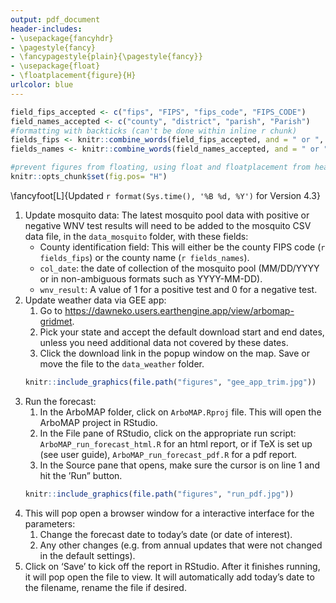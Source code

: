 ```yaml
---
output: pdf_document
header-includes:
- \usepackage{fancyhdr}
- \pagestyle{fancy}
- \fancypagestyle{plain}{\pagestyle{fancy}}
- \usepackage{float}
- \floatplacement{figure}{H}
urlcolor: blue
---
```


```r
field_fips_accepted <- c("fips", "FIPS", "fips_code", "FIPS_CODE")
field_names_accepted <- c("county", "district", "parish", "Parish")
#formatting with backticks (can't be done within inline r chunk)
fields_fips <- knitr::combine_words(field_fips_accepted, and = " or ", before="`", after="`")
fields_names <- knitr::combine_words(field_names_accepted, and = " or ", before="`", after="`")

#prevent figures from floating, using float and floatplacement from header-includes in YAML header
knitr::opts_chunk$set(fig.pos= "H")

```


\newpage
\fancyhead[L]{}
\fancyhead[C]{ArboMAP Quick Start: Weekly Forecasts}
\fancyhead[R]{}

\fancyfoot[L]{Updated `r format(Sys.time(), '%B %d, %Y')` for Version 4.3}
\fancyfoot[C]{}
\fancyfoot[R]{}
<!-- To get line above footer. Default is 0pt -->
\renewcommand{\footrulewidth}{0.4pt}


1. Update mosquito data: The latest mosquito pool data with positive or negative WNV test results will need to be added to the mosquito CSV data file, in the `data_mosquito` folder, with these fields: 
    * County identification field: This will either be the county FIPS code (`r fields_fips`) or the county name (`r fields_names`).
    * `col_date`: the date of collection of the mosquito pool (MM/DD/YYYY or in non-ambiguous formats such as YYYY-MM-DD). 
    * `wnv_result`: A value of 1 for a positive test and 0 for a negative test. 
2. Update weather data via GEE app:
    1. Go to <https://dawneko.users.earthengine.app/view/arbomap-gridmet>.
    2. Pick your state and accept the default download start and end dates, unless you need additional data not covered by these dates.
    3. Click the download link in the popup window on the map. Save or move the file to the `data_weather` folder.  
    
    ```r
    knitr::include_graphics(file.path("figures", "gee_app_trim.jpg"))
    ```

3. Run the forecast:
    1. In the ArboMAP folder, click on `ArboMAP.Rproj` file. This will open the ArboMAP project in RStudio. 
    2. In the File pane of RStudio, click on the appropriate run script: `ArboMAP_run_forecast_html.R` for an html report, or if TeX is set up (see user guide), `ArboMAP_run_forecast_pdf.R` for a pdf report. 
    3. In the Source pane that opens, make sure the cursor is on line 1 and hit the 'Run" button. 
    
    ```r
    knitr::include_graphics(file.path("figures", "run_pdf.jpg"))
    ```

4. This will pop open a browser window for a interactive interface for the parameters:  
    1. Change the forecast date to today's date (or date of interest).
    2. Any other changes (e.g. from annual updates that were not changed in the default settings). 
5. Click on 'Save' to kick off the report in RStudio. After it finishes running, it will pop open the file to view. It will automatically add today's date to the filename, rename the file if desired. 
